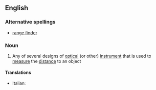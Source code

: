 ==English==

===Alternative spellings===
*[[range finder]]

===Noun===
{{wikipedia}}
{{en-noun}}

# Any of several designs of [[optical]] (or other) [[instrument]] that is used to [[measure]] the [[distance]] to an object

====Translations====
{{trans-top|rangefinder}}
*Italian: {{t|it|telemetro|m}}
{{trans-mid}}

{{trans-bottom}}